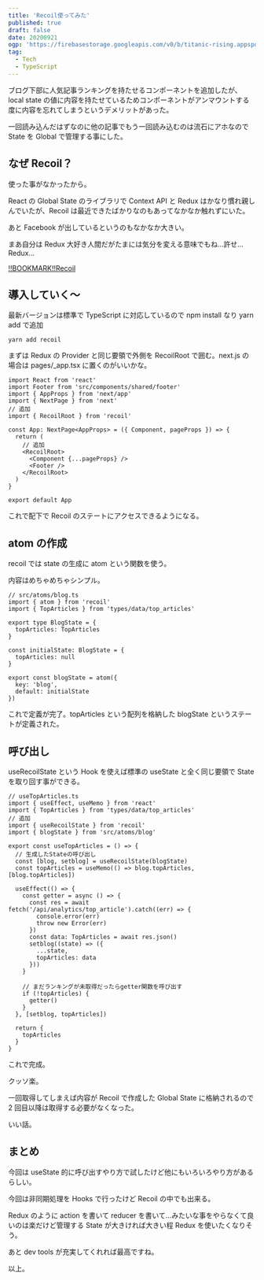 ```yaml
---
title: 'Recoil使ってみた'
published: true
draft: false
date: 20200921
ogp: 'https://firebasestorage.googleapis.com/v0/b/titanic-rising.appspot.com/o/886E983F-5E9B-45FA-82FF-CA559B59E8B5.png?alt=media&token=93e81cb2-3a96-43d9-8502-9db37b3439ec'
tag:
  - Tech
  - TypeScript
---
```


ブログ下部に人気記事ランキングを持たせるコンポーネントを追加したが、local state の値に内容を持たせているためコンポーネントがアンマウントする度に内容を忘れてしまうというデメリットがあった。

一回読み込んだはずなのに他の記事でもう一回読み込むのは流石にアホなので State を Global で管理する事にした。

## なぜ Recoil？

使った事がなかったから。

React の Global State のライブラリで Context API と Redux はかなり慣れ親しんでいたが、Recoil は最近できたばかりなのもあってなかなか触れずにいた。

あと Facebook が出しているというのもなかなか大きい。

まあ自分は Redux 大好き人間だがたまには気分を変える意味でもね…許せ…Redux…

[!!BOOKMARK!!Recoil](https://recoiljs.org/)

## 導入していく〜

最新バージョンは標準で TypeScript に対応しているので npm install なり yarn add で追加

```tsx
yarn add recoil
```

まずは Redux の Provider と同じ要領で外側を RecoilRoot で囲む。next.js の場合は pages/\_app.tsx に置くのがいいかな。

```tsx
import React from 'react'
import Footer from 'src/components/shared/footer'
import { AppProps } from 'next/app'
import { NextPage } from 'next'
// 追加
import { RecoilRoot } from 'recoil'

const App: NextPage<AppProps> = ({ Component, pageProps }) => {
  return (
    // 追加
    <RecoilRoot>
      <Component {...pageProps} />
      <Footer />
    </RecoilRoot>
  )
}

export default App
```

これで配下で Recoil のステートにアクセスできるようになる。

## atom の作成

recoil では state の生成に atom という関数を使う。

内容はめちゃめちゃシンプル。

```tsx
// src/atoms/blog.ts
import { atom } from 'recoil'
import { TopArticles } from 'types/data/top_articles'

export type BlogState = {
  topArticles: TopArticles
}

const initialState: BlogState = {
  topArticles: null
}

export const blogState = atom({
  key: 'blog',
  default: initialState
})
```

これで定義が完了。topArticles という配列を格納した blogState というステートが定義された。

## 呼び出し

useRecoilState という Hook を使えば標準の useState と全く同じ要領で State を取り回す事ができる。

```tsx
// useTopArticles.ts
import { useEffect, useMemo } from 'react'
import { TopArticles } from 'types/data/top_articles'
// 追加
import { useRecoilState } from 'recoil'
import { blogState } from 'src/atoms/blog'

export const useTopArticles = () => {
  // 生成したStateの呼び出し
  const [blog, setblog] = useRecoilState(blogState)
  const topArticles = useMemo(() => blog.topArticles, [blog.topArticles])

  useEffect(() => {
    const getter = async () => {
      const res = await fetch('/api/analytics/top_article').catch((err) => {
        console.error(err)
        throw new Error(err)
      })
      const data: TopArticles = await res.json()
      setblog((state) => ({
        ...state,
        topArticles: data
      }))
    }

    // まだランキングが未取得だったらgetter関数を呼び出す
    if (!topArticles) {
      getter()
    }
  }, [setblog, topArticles])

  return {
    topArticles
  }
}
```

これで完成。

クッソ楽。

一回取得してしまえば内容が Recoil で作成した Global State に格納されるので 2 回目以降は取得する必要がなくなった。

いい話。

## まとめ

今回は useState 的に呼び出すやり方で試したけど他にもいろいろやり方があるらしい。

今回は非同期処理を Hooks で行ったけど Recoil の中でも出来る。

Redux のように action を書いて reducer を書いて…みたいな事をやらなくて良いのは楽だけど管理する State が大きければ大きい程 Redux を使いたくなりそう。

あと dev tools が充実してくれれば最高ですね。

以上。
